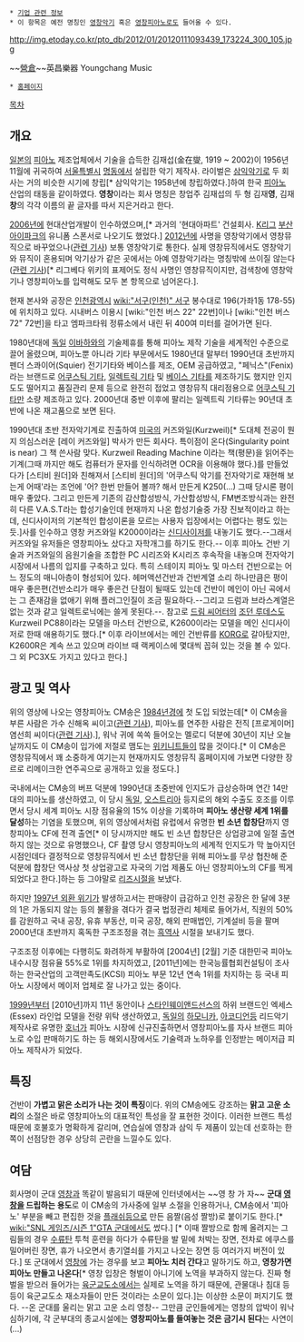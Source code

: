  * [[기업 관련 정보]]
 * 이 항목은 예전 명칭인 [[영창악기]] 혹은 [[영창피아노]]로도 들어올 수 있다.

http://img.etoday.co.kr/pto_db/2012/01/20120111093439_173224_300_105.jpg

~~[[영창|營倉]]~~英昌樂器 
Youngchang Music
 * [http://www.ycpiano.co.kr/ 홈페이지]

[[목차]]
== 개요 ==
[[일본]]의 [[피아노]] 제조업체에서 기술을 습득한 김재섭(金在燮, 1919 ~ 2002)이 1956년 11월에 귀국하여 [[서울특별시]] [[명동]]에서 설립한 악기 제작사. 라이벌은 [[삼익악기]]로 두 회사는 거의 비슷한 시기에 창립[* 삼익악기는 1958년에 창립하였다.]하여 한국 [[피아노]] 산업의 태동을 같이하였다. '''영창'''이라는 회사 명칭은 창업주 김재섭의 두 형 김재'''영''', 김재'''창'''의 각각 이름의 끝 글자를 따서 지은거라고 한다.

[[2006년]]에 현대산업개발이 인수하였으며,[* 과거의 '현대아파트' 건설회사. [[K리그]] [[부산 아이파크]]의 유니폼 스폰서로 나오기도 했었다.] [[2012년]]에 사명을 영창악기에서 영창뮤직으로 바꾸었으나([http://www.etoday.co.kr/news/section/newsview.php?TM=news&SM=2399&idxno=530531 관련 기사]) 보통 영창악기로 통한다. 실제 영창뮤직에서도 영창악기와 뮤직이 혼용되며 악기상가 같은 곳에서는 아예 영창악기라는 명칭밖에 쓰이질 않는다([http://view.asiae.co.kr/news/view.htm?idxno=2012011609492707860&nvr=Y 관련 기사])[* 리그베다 위키의 표제어도 정식 사명인 영창뮤직이지만, 검색창에 영창악기나 영창피아노를 입력해도 모두 본 항목으로 넘어온다.]. 

현재 본사와 공장은 [[인천광역시]] [[wiki:"서구(인천)" 서구]] 봉수대로 196(가좌1동 178-55)에 위치하고 있다. 시내버스 이용시 [wiki:"인천 버스 22" 22번]이나 [wiki:"인천 버스 72" 72번]을 타고 엠파크타워 정류소에서 내린 뒤 400여 미터를 걸어가면 된다.

1980년대에 [[독일]] [[이바하]]와의 기술제휴를 통해 피아노 제작 기술을 세계적인 수준으로 끌어 올렸으며, 피아노뿐 아니라 기타 부문에서도 1980년대 말부터 1990년대 초반까지 펜더 스콰이어(Squier) 전기기타와 베이스를 제조, OEM 공급하였고, "페닉스"(Fenix)라는 브랜드로 [[어쿠스틱 기타]], [[일렉트릭 기타]] 및 [[베이스 기타]]를 제조하기도 했지만 인지도도 떨어지고 품질관리 문제 등으로 완전히 접었고 영창뮤직 대리점용으로 [[어쿠스틱 기타]]만 소량 제조하고 있다. 2000년대 중반 이후에 팔리는 일렉트릭 기타류는 90년대 초반에 나온 재고품으로 보면 된다.

1990년대 초반 전자악기계로 진출하여 [[미국]]의 커즈와일(Kurzweil)[* 도대체 전공이 뭔지 의심스러운 [레이 커즈와일] 박사가 만든 회사다. 특이점이 온다(Singularity point is near) 그 책 쓴사람 맞다. Kurzweil Reading Machine 이라는 책(평문)을 읽어주는 기계(그때 까지만 해도 컴퓨터가 문자를 인식하려면 OCR을 이용해야 했다.)를 만들었다가 [스티비 원더]와 친해져서 [스티비 원더]의 '어쿠스틱 악기를 전자악기로 재현해 보는게 어때'라는 조언에 '어? 한번 만들어 볼까? 해서 만든게 K250(...) 그때 당시론 평이 매우 좋았다. 그리고 만든게 기존의 감산합성방식, 가산합성방식, FM변조방식과는 완전히 다른 V.A.S.T라는 합성기술인데 현재까지 나온 합성기술중 가장 진보적이라고 하는데, 신디사이저의 기본적인 합성이론을 모르는 사용자 입장에서는 어렵다는 평도 있는 듯.]사를 인수하고 영창 커즈와일 K2000이라는 [[신디사이저]]를 내놓기도 했다.--그래서 커즈와일 유저들은 영창피아노 샀다고 자학개그를 하기도 한다.-- 이후 피아노 건반 기술과 커즈와일의 음원기술을 조합한 PC 시리즈와 K시리즈 후속작을 내놓으며 전자악기 시장에서 나름의 입지를 구축하고 있다. 특히 스테이지 피아노 및 마스터 건반으로는 어느 정도의 매니아층이 형성되어 있다. 헤머액션건반과 건반계열 소리 하나만큼은 평이 매우 좋은편(건반소리가 매우 좋은건 단점이 될때도 있는데 건반이 메인이 아닌 곡에서는 그 존재감을 없애기 위해 플러그인질이 조금 필요하다.--그리고 드럼과 브라스계열은 없는 것과 같고 일렉트로닉에는 쓸게 못된다.--. 참고로 [[드림 씨어터]]의 [[조던 루데스]]도 Kurzweil PC88이라는 모델을 마스터 건반으로, K2600이라는 모델을 메인 신디사이저로 한때 애용하기도 했다.[* 이후 라이브에서는 메인 건반류를 [[KORG]]로 갈아탔지만, K2600R은 계속 쓰고 있으며 라이브 때 랙케이스에 몇대씩 꼽혀 있는 것을 볼 수 있다. 그 외 PC3X도 가지고 있다고 한다.]

== 광고 및 역사 ==
{{{#!html
<iframe width="480" height="360" src="http://www.youtube.com/embed/rKiPKkkLs7M?rel=0" frameborder="0" allowfullscreen></iframe>
}}}

위의 영상에 나오는 영창피아노 CM송은 [[1984년]]경에 첫 도입 되었는데[* 이 CM송을 부른 사람은 가수 신해옥 씨이고([http://newslibrary.naver.com/viewer/index.nhn?articleId=1996100200329125001&edtNo=45&printCount=1&publishDate=1996-10-02&officeId=00032&pageNo=25&printNo=15897&publishType=00010 관련 기사]), 피아노를 연주한 사람은 전직 [프로게이머] 염선희 씨이다([http://news.naver.com/main/read.nhn?mode=LSD&mid=sec&sid1=105&oid=073&aid=0000011969 관련 기사]).], 워낙 귀에 쏙쏙 들어오는 멜로디 덕분에 30년이 지난 오늘날까지도 이 CM송이 입가에 저절로 맴도는 [[위키니트]]들이 많을 것이다.[* 이 CM송은 영창뮤직에서 꽤 소중하게 여기는지 현재까지도 영창뮤직 홈페이지에 가보면 다양한 장르로 리메이크한 연주곡으로 공개하고 있을 정도다.]

{{{#!html
<iframe width="480" height="360" src="http://www.youtube.com/embed/85wrARdUJBo?rel=0" frameborder="0" allowfullscreen></iframe>
}}}

국내에서는 CM송의 버프 덕분에 1990년대 초중반에 인지도가 급상승하며 연간 14만대의 피아노를 생산하였고, 이 당시 [[독일]], [[오스트리아]] 등지로의 해외 수출도 호조를 이루면서 당시 세계 피아노 시장 점유율의 15% 이상을 기록하며 '''피아노 생산량 세계 1위를 달성'''하는 기염을 토했으며, 위의 영상에서처럼 유럽에서 유명한 '''빈 소년 합창단'''까지 영창피아노 CF에 전격 출연[* 이 당시까지만 해도 빈 소년 합창단은 상업광고에 일절 출연하지 않는 것으로 유명했으나, CF 촬영 당시 영창피아노의 세계적 인지도가 막 높아지던 시점인데다 결정적으로 영창뮤직에서 빈 소년 합창단을 위해 피아노를 무상 협찬해 준 덕분에 합창단 역사상 첫 상업광고로 자국의 기업 제품도 아닌 영창피아노의 CF를 찍게 되었다고 한다.]하는 등 그야말로 [[리즈시절]]을 보냈다. 

하지만 [[1997년 외환 위기]]가 발생하고서는 판매량이 급감하고 인천 공장은 한 달에 3분의 1은 가동되지 않는 등의 불황을 겪다가 결국 법정관리 체제로 들어가서, 직원의 50%를 감원하고 국내 공장, 유휴 부동산, 미국 공장, 해외 판매법인, 기계설비 등을 팔며 2000년대 초반까지 혹독한 구조조정을 겪는 [[흑역사]] 시절을 보내기도 했다. 

구조조정 이후에는 다행히도 화려하게 부활하여 [2004년] [2월] 기준 대한민국 피아노 내수시장 점유율 55%로 1위를 차지하였고, [2011년]에는 한국능률협회컨설팅이 조사하는 한국산업의 고객만족도(KCSI) 피아노 부문 12년 연속 1위를 차지하는 등 국내 피아노 시장에서 메이저 업체로 잘 나가고 있는 중이다. 

[[1999년]]부터 [2010년]까지 11년 동안이나 [[스타인웨이앤드선스]]의 하위 브랜드인 엑세스(Essex) 라인업 모델을 전량 위탁 생산하였고, [[독일]]의 [[하모니카]], [[아코디언]]등 리드악기 제작사로 유명한 [[호너]]가 피아노 시장에 신규진출하면서 영창피아노를 자사 브랜드 피아노로 수입 판매하기도 하는 등 해외시장에서도 기술력과 노하우를 인정받는 메이저급 피아노 제작사가 되었다.

== 특징 ==
건반이 '''가볍고 맑은 소리가 나는 것이 특징'''이다. 위의 CM송에도 강조하는 '''맑고 고운 소리'''의 소절은 바로 영창피아노의 대표적인 특성을 잘 표현한 것이다. 이러한 브랜드 특성때문에 호불호가 명확하게 갈리며, 연습실에 영창과 삼익 두 제품이 있는데 선호하는 한쪽이 선점당한 경우 상당히 곤란을 느낄수도 있다.

== 여담 == 
회사명이 군대 [[영창]]과 똑같이 발음되기 때문에 인터넷에서는 ~~영 창 가 자~~ '''군대 [[영창]]을 드립하는 용도'''로 이 CM송의 가사중에 일부 소절을 인용하거나, CM송에서 '피아노' 부분을 빼고 편집한 것을 [[플래쉬]]등으로 만든 음짤(음성 짤방)로 붙이기도 한다.[* [[wiki:"SNL 게임즈/시즌 1"GTA 군대]]에서도 썼다.] [* 이때 짤방으로 함께 올려지는 그림들의 경우 [[수류탄]] 투척 훈련을 하다가 수류탄을 발 밑에 처박는 장면, 전차로 에쿠스를 밀어버린 장면, 휴가 나오면서 총기열쇠를 가지고 나오는 장면 등 여러가지 버전이 있다.] 또 군대에서 [[영창]]에 가는 경우를 보고 '''피아노 치러 간다'''고 말하기도 하고, '''영창가면 피아노 만들고 나온다'''[* 영창 입창은 형벌이 아니기에 노역을 부과하지 않는다. 진짜 형벌을 받으러 들어가는 [[육군교도소]]에서는 실제로 노역을 하기 때문에, 관물대나 침대 등등이 육군교도소 재소자들이 만든 것이라는 소문이 있다.]는 이상한 소문이 퍼지기도 했다. --온 군대를 울리는 맑고 고운 소리 영창-- 그만큼 군인들에게는 영창의 압박이 워낙 심하기에, 각 군부대의 종교시설에는 '''영창피아노를 들여놓는 것은 금기시 된다'''는 사연이(...)
